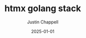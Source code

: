 ---
title: 'htmx golang stack'
author: 'Justin Chappell'
description: '...'
date: 2025-01-01
slug: 'go-stack'
tags: ['go', 'htmx', 'web']
published: false
---
